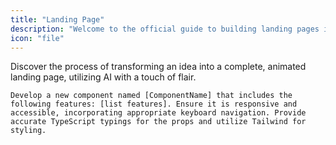 ```yaml
---
title: "Landing Page"
description: "Welcome to the official guide to building landing pages in Aippy. "
icon: "file"
---
```


Discover the process of transforming an idea into a complete, animated landing page, utilizing AI with a touch of flair.


```
Develop a new component named [ComponentName] that includes the following features: [list features]. Ensure it is responsive and accessible, incorporating appropriate keyboard navigation. Provide accurate TypeScript typings for the props and utilize Tailwind for styling.
```